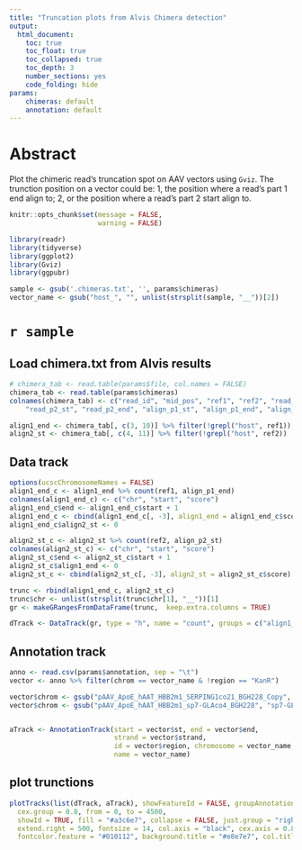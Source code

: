 ```yaml
---
title: "Truncation plots from Alvis Chimera detection"
output:
  html_document:
    toc: true
    toc_float: true
    toc_collapsed: true
    toc_depth: 3
    number_sections: yes
    code_folding: hide
params:
    chimeras: default
    annotation: default
---
```


# Abstract
Plot the chimeric read's truncation spot on AAV vectors using `Gviz`.
The trunction position on a vector could be:
1, the position where a read's part 1 end align to;
2, or the position where a read's part 2 start align to.

```r
knitr::opts_chunk$set(message = FALSE,
                      warning = FALSE)
```

```r
library(readr)
library(tidyverse)
library(ggplot2)
library(Gviz)
library(ggpubr)
```

```r
sample <- gsub('.chimeras.txt', '', params$chimeras)
vector_name <- gsub("host_", "", unlist(strsplit(sample, "__"))[2])
```

# `r sample`

## Load chimera.txt from Alvis results
```r
# chimera_tab <- read.table(params$file, col.names = FALSE)
chimera_tab <- read.table(params$chimeras)
colnames(chimera_tab) <- c("read_id", "mid_pos", "ref1", "ref2", "read_p1_st", "read_p1_end",
    "read_p2_st", "read_p2_end", "align_p1_st", "align_p1_end", "align_p2_st", "align_p2_end")

align1_end <- chimera_tab[, c(3, 10)] %>% filter(!grepl("host", ref1))
align2_st <- chimera_tab[, c(4, 11)] %>% filter(!grepl("host", ref2))
```

## Data track

```r
options(ucscChromosomeNames = FALSE)
align1_end_c <- align1_end %>% count(ref1, align_p1_end)
colnames(align1_end_c) <- c("chr", "start", "score")
align1_end_c$end <- align1_end_c$start + 1
align1_end_c <- cbind(align1_end_c[, -3], align1_end = align1_end_c$score)
align1_end_c$align2_st <- 0

align2_st_c <- align2_st %>% count(ref2, align_p2_st)
colnames(align2_st_c) <- c("chr", "start", "score")
align2_st_c$end <- align2_st_c$start + 1
align2_st_c$align1_end <- 0
align2_st_c <- cbind(align2_st_c[, -3], align2_st = align2_st_c$score)

trunc <- rbind(align1_end_c, align2_st_c)
trunc$chr <- unlist(strsplit(trunc$chr[1], "__"))[1]
gr <- makeGRangesFromDataFrame(trunc,  keep.extra.columns = TRUE)

dTrack <- DataTrack(gr, type = "h", name = "count", groups = c("align1_end", "align2_st"))
```

## Annotation track
```r
anno <- read.csv(params$annotation, sep = "\t")
vector <- anno %>% filter(chrom == vector_name & !region == "KanR")

vector$chrom <- gsub("pAAV_ApoE_hAAT_HBB2m1_SERPING1co21_BGH228_Copy", "SERPING1co21_BGH228_Copy", vector$chrom)
vector$chrom <- gsub("pAAV_ApoE_hAAT_HBB2m1_sp7-GLAco4_BGH228", "sp7-GLAco4_BGH228", vector$chrom)


aTrack <- AnnotationTrack(start = vector$st, end = vector$end,
                          strand = vector$strand,
                          id = vector$region, chromosome = vector_name,
                          name = vector_name)
```

## plot trunctions
```r
plotTracks(list(dTrack, aTrack), showFeatureId = FALSE, groupAnnotation = "id",
  cex.group = 0.8, from = 0, to = 4500,
  showId = TRUE, fill = "#a3c6e7", collapse = FALSE, just.group = "right",
  extend.right = 500, fontsize = 14, col.axis = "black", cex.axis = 0.8,
  fontcolor.feature = "#010112", background.title = "#e8e7e7", col.title = "black")
```